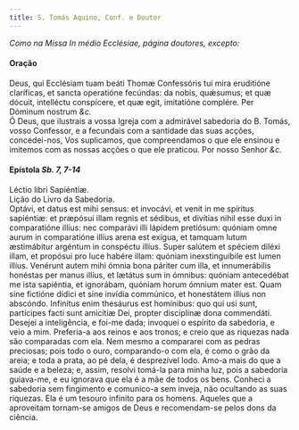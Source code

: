 ```yaml
---
title: S. Tomás Aquino, Conf. e Doutor
---
```



<em>Como na Missa In médio Ecclésiae, página doutores, excepto:</em>

<h4 class="text-center">Oração</h4>
<div class="container-fluid">
<div class="row">
<div class="col-6 dropcaps text-justify">
Deus, qui Ecclésiam tuam beáti Thomæ Confessóris tui mira eruditióne claríficas, et sancta operatióne fecúndas: da nobis, quǽsumus; et quæ dócuit, intelléctu conspícere, et quæ egit, imitatióne complére. Per Dóminum nostrum <em>&c.</em>
</div>
<div class="col-6 dropcaps text-justify">
Ó Deus, que ilustrais a vossa Igreja com a admirável sabedoria do B. Tomás, vosso Confessor, e a fecundais com a santidade das suas acções, concedei-nos, Vos suplicamos, que compreendamos o que ele ensinou e imitemos com as nossas acções o que ele praticou. Por nosso Senhor <em>&c.</em>
</div>
</div>
</div>

<h4 class="text-center">Epístola <em>Sb. 7, 7-14</em></h4>
<div class="container-fluid">
<div class="row">
<div class="col-6 text-justify">
Léctio libri Sapiéntiæ. 
</div>
<div class="col-6 text-justify">
Lição do Livro da Sabedoria.
</div>
<div class="col-6 dropcaps text-justify">
Optávi, et datus est mihi sensus: et invocávi, et venit in me spíritus sapiéntiæ: et præpósui illam regnis et sédibus, et divítias nihil esse duxi in comparatióne illíus: nec comparávi illi lápidem pretiósum: quóniam omne aurum in comparatióne illíus arena est exígua, et tamquam lutum æstimábitur argéntum in conspéctu illíus. Super salútem et spéciem diléxi illam, et propósui pro luce habére illam: quóniam inexstinguíbile est lumen illíus. Venérunt autem mihi ómnia bona páriter cum illa, et innumerábilis honéstas per manus illíus, et lætátus sum in ómnibus: quóniam antecedébat me ista sapiéntia, et ignorábam, quóniam horum ómnium mater est. Quam sine fictióne dídici et sine invídia commúnico, et honestátem illíus non abscóndo. Infinítus enim thesáurus est homínibus: quo qui usi sunt, partícipes facti sunt amicítiæ Dei, propter disciplínæ dona commendáti.
</div>
<div class="col-6 dropcaps text-justify">
Desejei a inteligência, e foi-me dada; invoquei o espírito da sabedoria, e veio a mim. Preferia-a aos reinos e aos tronos; e creio que as riquezas nada são comparadas com ela. Nem mesmo a compararei com as pedras preciosas; pois todo o ouro, comparando-o com ela, é como o grão da areia; e toda a prata, ao pé dela, é desprezível lodo. Amo-a mais do que a saúde e a beleza; e, assim, resolvi tomá-la para minha luz, pois a sabedoria guiava-me, e eu ignorava que ela é a mãe de todos os bens. Conheci a sabedoria sem fingimento e comunico-a sem inveja, não ocultando as suas riquezas. Ela é um tesouro infinito para os homens. Aqueles que a aproveitam tornam-se amigos de Deus e recomendam-se pelos dons da ciência.
</div>
</div>
</div>